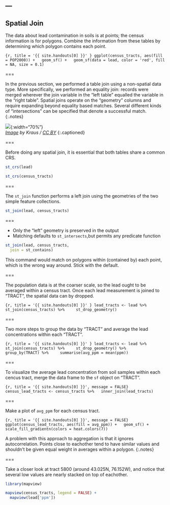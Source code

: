 ---
---

## Spatial Join

The data about lead contamination in soils is at points; the census information
is for polygons. Combine the information from these tables by determining which
polygon contains each point.

```{r, title = '{{ site.handouts[0] }}' }
ggplot(census_tracts, aes(fill = POP2000)) +
  geom_sf() +
  geom_sf(data = lead, color = 'red', fill = NA, size = 0.1)
```

===

In the previous section, we performed a table join using a non-spatial
data type. More specifically, we performed an equality join: records were merged
wherever the join variable in the "left table" equalled the variable in the
"right table". Spatial joins operate on the "geometry" columns and require
expanding beyond equality based matches. Several different kinds of "intersections" can be specified that denote a successful match.
{:.notes}

![]({{ site.baseurl }}/images/TopologicSpatialRelarions2.png){:width="70%"}  
*[Image][geometry-predicates] by Kraus / [CC BY]*
{:.captioned}

===

Before doing any spatial join, it is essential that both tables share a common
CRS.

```r
st_crs(lead)
```

```r
st_crs(census_tracts)
```

===

The `st_join` function performs a left join using the geometries of the two
simple feature collections.

```r
st_join(lead, census_tracts)
```

===

- Only the "left" geometry is preserved in the output
- Matching defaults to `st_intersects`,but permits any predicate function

```r
st_join(lead, census_tracts,
  join = st_contains)
```

This command would match on polygons within (contained by) each point, which
is the wrong way around. Stick with the default.

===

The population data is at the coarser scale, so the lead ought to be averaged
within a census tract. Once each lead measurement is joined to "TRACT", the
spatial data can by dropped.

```{r, title = '{{ site.handouts[0] }}' }
lead_tracts <- lead %>%
    st_join(census_tracts) %>%
    st_drop_geometry()
```

===

Two more steps to group the data by "TRACT" and average the lead concentrations within each "TRACT".

```{r, title = '{{ site.handouts[0] }}' }
lead_tracts <- lead %>%
    st_join(census_tracts) %>%
    st_drop_geometry() %>%
    group_by(TRACT) %>%
    summarise(avg_ppm = mean(ppm))
```

===

To visualize the average lead concentration from soil samples within each cencus tract, merge the data frame to the `sf` object on "TRACT".

```{r, title = '{{ site.handouts[0] }}', message = FALSE}
census_lead_tracts <- census_tracts %>%
  inner_join(lead_tracts)
```

===

Make a plot of `avg_ppm` for each census tract.

```{r, title = '{{ site.handouts[0] }}', message = FALSE}
ggplot(census_lead_tracts, aes(fill = avg_ppm)) +
  geom_sf() +
  scale_fill_gradientn(colors = heat.colors(7))
```

A problem with this approach to aggregation is that it ignores autocorrelation. Points close to eachother tend to have similar values and shouldn't be given equal weight in averages within a polygon.
{:.notes}

===

Take a closer look at tract 5800 (around 43.025N, 76.152W), and notice that several low values are nearly stacked on top of eachother.

```r
library(mapview)

mapview(census_tracts, legend = FALSE) +
  mapview(lead['ppm'])
```

[geometry-predicates]: https://en.wikipedia.org/wiki/DE-9IM
[CC BY]: https://creativecommons.org/licenses/by-sa/3.0/

